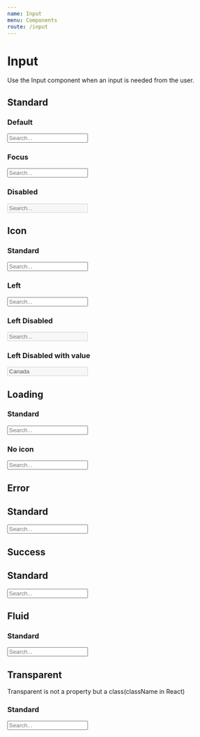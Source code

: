 ```yaml
---
name: Input
menu: Components
route: /input
---
```




# Input

Use the Input component when an input is needed from the user.

## Standard

### Default

<Playground>
    <Input placeholder="Search..." />
</Playground>

### Focus

<Playground>
    <Input focus placeholder="Search..." />
</Playground>

### Disabled

<Playground>
    <Input disabled placeholder="Search..." />
</Playground>

## Icon

### Standard

<Playground>
    <Input icon="search" placeholder="Search..." />
</Playground>

### Left

<Playground>
    <Input icon="search" iconPosition="left" placeholder="Search..." />
</Playground>

### Left Disabled

<Playground>
    <Input disabled icon="search" iconPosition="left" placeholder="Search..." />
</Playground>

### Left Disabled with value

<Playground>
    <Input disabled icon="search" iconPosition="left" placeholder="Search..." value="Canada" />
</Playground>

## Loading

### Standard

<Playground>
    <Input loading icon="user" iconPosition="left" placeholder="Search..." />
</Playground>

### No icon

<Playground>
    <Input loading placeholder="Search..." />
</Playground>

## Error

## Standard

<Playground>
    <Input error placeholder="Search..." />
</Playground>

## Success

## Standard

<Playground>
    <Input className="success" placeholder="Search..." />
</Playground>

## Fluid

### Standard

<Playground>
    <Input fluid placeholder="Search..." />
</Playground>

## Transparent

Transparent is not a property but a class(className in React)

### Standard

<Playground>
    <Input placeholder="Search..." className="transparent" />
</Playground>
